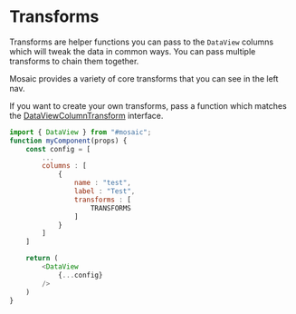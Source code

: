 
<Meta title="Utils/Transforms/Readme"/>

# Transforms

Transforms are helper functions you can pass to the `DataView` columns which will tweak the data in common ways. You can pass multiple transforms to chain them together.

Mosaic provides a variety of core transforms that you can see in the left nav.

If you want to create your own transforms, pass a function which matches the [DataViewColumnTransform](https://github.com/simpleviewinc/sv-mosaic/blob/develop/containers/mosaic/src/components/DataView/DataViewTypes.ts) interface.

```js
import { DataView } from "#mosaic";
function myComponent(props) {
    const config = [
        ...
        columns : [
            {
                name : "test",
                label : "Test",
                transforms : [
                    TRANSFORMS
                ]
            }
        ]
    ]

    return (
        <DataView
            {...config}
        />
    )
}
```

